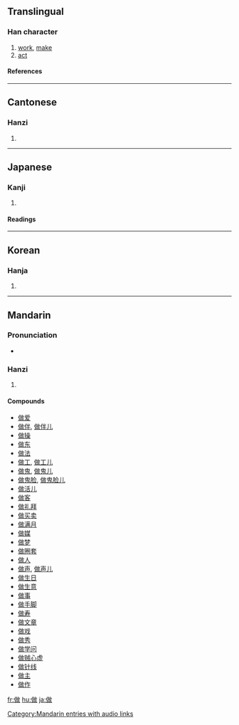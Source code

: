 ==Translingual==
===Han character===
{{Han char|rn=9|rad=人|as=09|sn=11|four=2824<sub>0</sub>|canj=人十口大 (OJRK)}}
# [[work]], [[make]]
# [[act]]
====References====
{{Han ref|kx=0110.290|dkj=00861|dj=0236.130|hdz=10186.180|uh=505A|ud=20570|bh=B0B5|bd=45237}}
----
==Cantonese==
===Hanzi===
{{yue-hanzi|jyut=|y=jou6}}
# {{defn|Cantonese}}
----
==Japanese==
===Kanji===
{{ja-kanji|grade=|rs=人09}}
# {{defn|Japanese}} 
====Readings====
{{ja-readings|on=[[さく]] (saku), [[さ]] (sa)|kun=[[つくる]] (tsukuru), [[なす]] (nasu)}}
----
==Korean==
===Hanja===
{{ko-hanja|hangeul=[[주]], [[자]]|rv=ju, ja|mr=chu, cha}}
# {{defn|Korean}}
----
==Mandarin==
===Pronunciation===
*{{audio|zh-zuò.ogg|audio}}

===Hanzi===
{{cmn-hanzi|pin=[[zuò]] ([[zuo4]])|wg=tso<sup>4</sup>}}
# {{defn|Mandarin}}

====Compounds====
*[[做爱]]
*[[做伴]], [[做伴儿]]
*[[做操]]
*[[做东]]
*[[做法]]
*[[做工]], [[做工儿]]
*[[做鬼]], [[做鬼儿]]
*[[做鬼脸]], [[做鬼脸儿]]
*[[做活儿]]
*[[做客]]
*[[做礼拜]]
*[[做买卖]]
*[[做满月]]
*[[做媒]]
*[[做梦]]
*[[做圈套]]
*[[做人]]
*[[做声]], [[做声儿]]
*[[做生日]]
*[[做生意]]
*[[做事]]
*[[做手脚]]
*[[做寿]]
*[[做文章]]
*[[做戏]]
*[[做秀]]
*[[做学问]]
*[[做贼心虚]]
*[[做针线]]
*[[做主]]
*[[做作]]

[[Category:Mandarin entries with audio links]]
[[fr:做]]
[[hu:做]]
[[ja:做]]